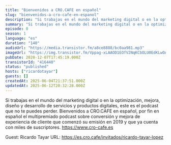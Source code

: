 ```yaml
---
title: "Bienvenidos a CRO.CAFE en español"
slug: "bienvenidos-a-cro-cafe-en-espanol"
description: "Si trabajas en el mundo del marketing digital o en la optimización, mejora, diseño y desarrollo de servicios y productos digitales, este es el podcast que no te puedes perder. Bienvenidos a CRO.CAFE en español, por fin en español el multipremiado podcast sobre conversión y mejora de experiencia de cliente que comenzó su emisión en 2019 y que ya cuenta con miles de suscriptores.\nhttps://www.cro-cafe.es\n\nGuest: Ricardo Tayar\nURL: https://es.cro.cafe/invitados/ricardo-tayar-lopez"
summary: "Si trabajas en el mundo del marketing digital o en la optimización, mejora, diseño y desarrollo de servicios y productos digitales, este es el podcast que no te puedes perder. Bienvenidos a CRO.CAFE en español, por fin en español el multipremiado podcast sobre conversión y mejora de experiencia de cliente que comenzó su emisión en 2019 y que ya cuenta con miles de suscriptores.\r\n\r\nhttps://www.cro-cafe.es"
episode: 0
season: 1
language: "es"
duration: "140"
audioUrl: "https://media.transistor.fm/a8ce8888/bc0aa981.mp3"
imageUrl: "https://img.transistor.fm/Vppag-xLAAOD1EOfV2NqKCbOLU0EdKLwOA-kUwV-RbI/rs:fill:3000:3000:1/q:60/aHR0cHM6Ly9pbWct/dXBsb2FkLXByb2R1/Y3Rpb24udHJhbnNp/c3Rvci5mbS9iMTM0/ZWI5OGFhZDk1YmUw/ZjUzNDdjZWJkMzgx/ZTEzZC5qcGVn.webp"
pubDate: 2020-12-07T17:45:19.000Z
transistorId: "416440"
status: "published"
hosts: ["ricardotayar"]
guests: []
createdAt: 2025-06-04T21:37:51.000Z
updatedAt: 2025-06-12T20:32:28.000Z
---
```


Si trabajas en el mundo del marketing digital o en la optimización, mejora, diseño y desarrollo de servicios y productos digitales, este es el podcast que no te puedes perder. Bienvenidos a CRO.CAFE en español, por fin en español el multipremiado podcast sobre conversión y mejora de experiencia de cliente que comenzó su emisión en 2019 y que ya cuenta con miles de suscriptores.
https://www.cro-cafe.es

Guest: Ricardo Tayar
URL: https://es.cro.cafe/invitados/ricardo-tayar-lopez
